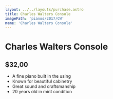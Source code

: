 ```yaml
---
layout: ../../layouts/purchase.astro
title: Charles Walters Console
imagePath: 'pianos/2017/CW'
name: 'Charles Walters Console'
---
```

# Charles Walters Console

## $32,00

- A fine piano built in the using
- Known for beautiful cabinetry
- Great sound and craftsmanship
- 20 years old in mint condition
